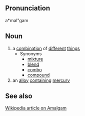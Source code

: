 ==Pronunciation==
a*mal"gam

==Noun==
# a [[combination]] of [[different]] [[thing]]s
#* Synonyms
#** [[mixture]]
#** [[blend]]
#** [[combo]]
#** [[compound]]
# an [[alloy]] [[contain]]ing [[mercury]]

==See also==
[http://en2.wikipedia.org/wiki/Amalgam Wikipedia article on Amalgam]